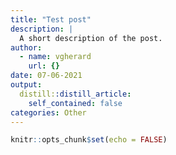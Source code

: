 ```yaml
---
title: "Test post"
description: |
  A short description of the post.
author:
  - name: vgherard
    url: {}
date: 07-06-2021
output:
  distill::distill_article:
    self_contained: false
categories: Other
---
```



```r
knitr::opts_chunk$set(echo = FALSE)
```

